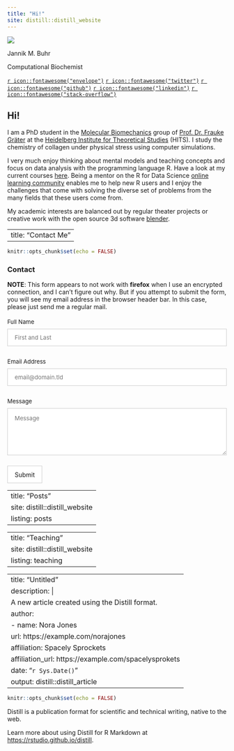 ```yaml
---
title: "Hi!"
site: distill::distill_website
---
```


<style>
d-title, d-byline {
  display: none
}
</style>

<div class=profile>
<img src="assets/img/profile.png" class="profile-circle">

Jannik M. Buhr

Computational Biochemist

[`r icon::fontawesome("envelope")`](https://jmbuhr.de/#contact)
[`r icon::fontawesome("twitter")`](https://twitter.com/JannikBuhr)
[`r icon::fontawesome("github")`](https://github.com/jmbuhr)
[`r icon::fontawesome("linkedin")`](https://www.linkedin.com/in/jmbuhr/)
[`r icon::fontawesome("stack-overflow")`](https://stackoverflow.com/users/9130337/jannik-buhr?tab=profile)
</div>

## Hi!

I am a PhD student in the [Molecular Biomechanics](https://www.h-its.org/research/mbm/) group of [Prof. Dr. Frauke Gräter](https://www.h-its.org/people/prof-dr-frauke-grater/) at the [Heidelberg Institute for Theoretical Studies](https://www.h-its.org/) (HITS).
I study the chemistry of collagen under physical stress using computer simulations.

I very much enjoy thinking about mental models and teaching concepts
and focus on data analysis with the programming language R.
Have a look at my current courses [here](teaching.html).
Being a mentor on the R for Data Science [online learning community](https://www.rfordatasci.com/)
enables me to help new R users and I enjoy the challenges that come with
solving the diverse set of problems from the many fields that these users come from.

My academic interests are balanced out by regular theater projects or creative work with
the open source 3d software [blender](https://www.blender.org/).

<!--chapter:end:index.Rmd-->

---
title: "Contact Me"
---

```r
knitr::opts_chunk$set(echo = FALSE)
```

### Contact

**NOTE**: This form appears to not work with **firefox**
when I use an encrypted connection,
and I can't figure out why.
But if you attempt to submit the form,
you will see my email address in the browser header bar.
In this case, please just send me a regular mail.

<form id="fs-frm" name="simple-contact-form" accept-charset="utf-8" action="https://formspree.io/f/jannik.m.buhr@gmail.com" method="POST">
  <fieldset id="fs-frm-inputs">
    <label for="full-name">Full Name</label>
    <input type="text" name="name" id="full-name" placeholder="First and Last" required="">
    <label for="email-address">Email Address</label>
    <input type="email" name="_replyto" id="email-address" placeholder="email@domain.tld" required="">
    <label for="message">Message</label>
    <textarea rows="5" name="message" id="message" placeholder="Message" required=""></textarea>
    <input type="hidden" name="_subject" id="email-subject" value="Contact Form Submission">
  </fieldset>
  <input type="submit" value="Submit">
</form>

<style>/* reset */
#fs-frm input,
#fs-frm select,
#fs-frm textarea,
#fs-frm fieldset,
#fs-frm optgroup,
#fs-frm label,
#fs-frm #card-element:disabled {
  font-family: inherit;
  font-size: 100%;
  color: inherit;
  border: none;
  border-radius: 0;
  display: block;
  width: 100%;
  padding: 0;
  margin: 0;
  -webkit-appearance: none;
  -moz-appearance: none;
}
#fs-frm label,
#fs-frm legend,
#fs-frm ::placeholder {
  font-size: .825rem;
  margin-bottom: .5rem;
  padding-top: .2rem;
  display: flex;
  align-items: baseline;
}

/* border, padding, margin, width */
#fs-frm input,
#fs-frm select,
#fs-frm textarea,
#fs-frm #card-element {
  border: 1px solid rgba(0,0,0,0.2);
  background-color: rgba(255,255,255,0.9);
  padding: .75em 1rem;
  margin-bottom: 1.5rem;
}
#fs-frm input:focus,
#fs-frm select:focus,
#fs-frm textarea:focus {
  background-color: white;
  outline-style: solid;
  outline-width: thin;
  outline-color: gray;
  outline-offset: -1px;
}
#fs-frm [type="text"],
#fs-frm [type="email"] {
  width: 100%;
}
#fs-frm [type="button"],
#fs-frm [type="submit"],
#fs-frm [type="reset"] {
  width: auto;
  cursor: pointer;
  -webkit-appearance: button;
  -moz-appearance: button;
  appearance: button;
}
#fs-frm [type="button"]:focus,
#fs-frm [type="submit"]:focus,
#fs-frm [type="reset"]:focus {
  outline: none;
}
#fs-frm [type="submit"],
#fs-frm [type="reset"] {
  margin-bottom: 0;
}
#fs-frm select {
  text-transform: none;
}

#fs-frm [type="checkbox"] {
  -webkit-appearance: checkbox;
  -moz-appearance: checkbox;
  appearance: checkbox;
  display: inline-block;
  width: auto;
  margin: 0 .5em 0 0 !important;
}

#fs-frm [type="radio"] {
  -webkit-appearance: radio;
  -moz-appearance: radio;
  appearance: radio;
}

/* address, locale */
#fs-frm fieldset.locale input[name="city"],
#fs-frm fieldset.locale select[name="state"],
#fs-frm fieldset.locale input[name="postal-code"] {
  display: inline;
}
#fs-frm fieldset.locale input[name="city"] {
  width: 52%;
}
#fs-frm fieldset.locale select[name="state"],
#fs-frm fieldset.locale input[name="postal-code"] {
  width: 20%;
}
#fs-frm fieldset.locale input[name="city"],
#fs-frm fieldset.locale select[name="state"] {
  margin-right: 3%;
}
</style>



<!--chapter:end:contact.Rmd-->

---
title: "Posts"
site: distill::distill_website
listing: posts
---

<!--chapter:end:posts.Rmd-->

---
title: "Teaching"
site: distill::distill_website
listing: teaching
---

<!--chapter:end:teaching.Rmd-->

---
title: "Untitled"
description: |
  A new article created using the Distill format.
author:
  - name: Nora Jones 
    url: https://example.com/norajones
    affiliation: Spacely Sprockets
    affiliation_url: https://example.com/spacelysprokets
date: "`r Sys.Date()`"
output: distill::distill_article
---

```r
knitr::opts_chunk$set(echo = FALSE)
```

Distill is a publication format for scientific and technical writing, native to the web. 

Learn more about using Distill for R Markdown at <https://rstudio.github.io/distill>.






<!--chapter:end:test.Rmd-->

